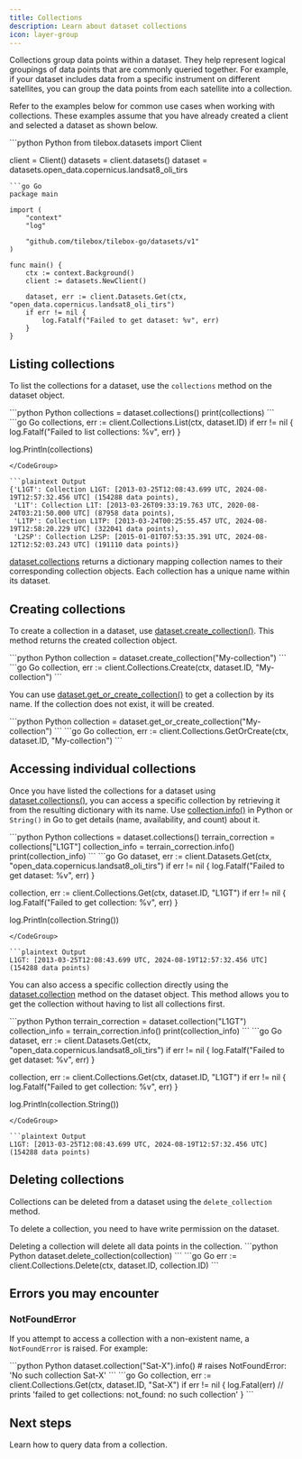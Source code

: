 ```yaml
---
title: Collections
description: Learn about dataset collections
icon: layer-group
---
```


Collections group data points within a dataset. They help represent logical groupings of data points that are commonly queried together.
For example, if your dataset includes data from a specific instrument on different satellites, you can group the data points from each satellite into a collection.

Refer to the examples below for common use cases when working with collections.
These examples assume that you have already created a client and selected a dataset as shown below.

<CodeGroup>
```python Python
from tilebox.datasets import Client

client = Client()
datasets = client.datasets()
dataset = datasets.open_data.copernicus.landsat8_oli_tirs
```
```go Go
package main

import (
	"context"
	"log"

	"github.com/tilebox/tilebox-go/datasets/v1"
)

func main() {
	ctx := context.Background()
	client := datasets.NewClient()

	dataset, err := client.Datasets.Get(ctx, "open_data.copernicus.landsat8_oli_tirs")
	if err != nil {
		log.Fatalf("Failed to get dataset: %v", err)
	}
}
```
</CodeGroup>

## Listing collections

To list the collections for a dataset, use the `collections` method on the dataset object.

<CodeGroup>
```python Python
collections = dataset.collections()
print(collections)
```
```go Go
collections, err := client.Collections.List(ctx, dataset.ID)
if err != nil {
  log.Fatalf("Failed to list collections: %v", err)
}

log.Println(collections)
```
</CodeGroup>

```plaintext Output
{'L1GT': Collection L1GT: [2013-03-25T12:08:43.699 UTC, 2024-08-19T12:57:32.456 UTC] (154288 data points),
 'L1T': Collection L1T: [2013-03-26T09:33:19.763 UTC, 2020-08-24T03:21:50.000 UTC] (87958 data points),
 'L1TP': Collection L1TP: [2013-03-24T00:25:55.457 UTC, 2024-08-19T12:58:20.229 UTC] (322041 data points),
 'L2SP': Collection L2SP: [2015-01-01T07:53:35.391 UTC, 2024-08-12T12:52:03.243 UTC] (191110 data points)}
```

[dataset.collections](/api-reference/python/tilebox.datasets/Dataset.collections) returns a dictionary mapping collection names to their corresponding collection objects. Each collection has a unique name within its dataset.

## Creating collections

To create a collection in a dataset, use [dataset.create_collection()](/api-reference/python/tilebox.datasets/Dataset.create_collection). This method returns the created collection object.

<CodeGroup>
```python Python
collection = dataset.create_collection("My-collection")
```
```go Go
collection, err := client.Collections.Create(ctx, dataset.ID, "My-collection")
```
</CodeGroup>

You can use [dataset.get_or_create_collection()](/api-reference/python/tilebox.datasets/Dataset.get_or_create_collection) to get a collection by its name. If the collection does not exist, it will be created.

<CodeGroup>
```python Python
collection = dataset.get_or_create_collection("My-collection")
```
```go Go
collection, err := client.Collections.GetOrCreate(ctx, dataset.ID, "My-collection")
```
</CodeGroup>

## Accessing individual collections

Once you have listed the collections for a dataset using [dataset.collections()](/api-reference/python/tilebox.datasets/Dataset.collections), you can access a specific collection by retrieving it from the resulting dictionary with its name. Use [collection.info()](/api-reference/python/tilebox.datasets/Collection.info) in Python or `String()` in Go to get details (name, availability, and count) about it.

<CodeGroup>  
```python Python
collections = dataset.collections()
terrain_correction = collections["L1GT"]
collection_info = terrain_correction.info()
print(collection_info)
```
```go Go
dataset, err := client.Datasets.Get(ctx, "open_data.copernicus.landsat8_oli_tirs")
if err != nil {
  log.Fatalf("Failed to get dataset: %v", err)
}

collection, err := client.Collections.Get(ctx, dataset.ID, "L1GT")
if err != nil {
  log.Fatalf("Failed to get collection: %v", err)
}

log.Println(collection.String())
```
</CodeGroup>

```plaintext Output
L1GT: [2013-03-25T12:08:43.699 UTC, 2024-08-19T12:57:32.456 UTC] (154288 data points)
```

You can also access a specific collection directly using the [dataset.collection](/api-reference/python/tilebox.datasets/Dataset.collection) method on the dataset object. This method allows you to get the collection without having to list all collections first.

<CodeGroup>
```python Python
terrain_correction = dataset.collection("L1GT")
collection_info = terrain_correction.info()
print(collection_info)
```
```go Go
dataset, err := client.Datasets.Get(ctx, "open_data.copernicus.landsat8_oli_tirs")
if err != nil {
  log.Fatalf("Failed to get dataset: %v", err)
}

collection, err := client.Collections.Get(ctx, dataset.ID, "L1GT")
if err != nil {
  log.Fatalf("Failed to get collection: %v", err)
}

log.Println(collection.String())
```
</CodeGroup>

```plaintext Output
L1GT: [2013-03-25T12:08:43.699 UTC, 2024-08-19T12:57:32.456 UTC] (154288 data points)
```

## Deleting collections

Collections can be deleted from a dataset using the `delete_collection` method.

To delete a collection, you need to have write permission on the dataset.

<Warning>
  Deleting a collection will delete all data points in the collection.
</Warning>

<CodeGroup>
```python Python
dataset.delete_collection(collection)
```
```go Go
err := client.Collections.Delete(ctx, dataset.ID, collection.ID)
```
</CodeGroup>

## Errors you may encounter

### NotFoundError

If you attempt to access a collection with a non-existent name, a `NotFoundError` is raised. For example:

<CodeGroup>
```python Python
dataset.collection("Sat-X").info() # raises NotFoundError: 'No such collection Sat-X'
```
```go Go
collection, err := client.Collections.Get(ctx, dataset.ID, "Sat-X")
if err != nil {
  log.Fatal(err) // prints 'failed to get collections: not_found: no such collection'
}
```
</CodeGroup>

## Next steps

<Columns cols={2}>
  <Card title="Query Data" icon="server" href="/datasets/query" horizontal>
    Learn how to query data from a collection.
  </Card>
</Columns>
